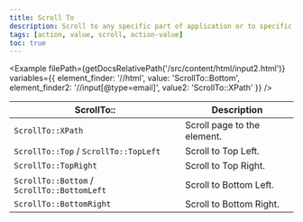 ```yaml
---
title: Scroll To
description: Scroll to any specific part of application or to specific element using below command
tags: [action, value, scroll, action-value]
toc: true
---
```



<Example
  filePath={getDocsRelativePath('/src/content/html/input2.html')}
  variables={{
    element_finder: '//html',
    value: 'ScrollTo::Bottom',
    element_finder2: '//input[@type=email]',
    value2: 'ScrollTo::XPath'
  }}
/>

<BsTable>

| **ScrollTo::**                              | **Description**             |
| ------------------------------------------- | --------------------------- |
| `ScrollTo::XPath`                           | Scroll page to the element. |
| `ScrollTo::Top` / `ScrollTo::TopLeft`       | Scroll to Top Left.         |
| `ScrollTo::TopRight`                        | Scroll to Top Right.        |
| `ScrollTo::Bottom` / `ScrollTo::BottomLeft` | Scroll to Bottom Left.      |
| `ScrollTo::BottomRight`                     | Scroll to Bottom Right.     |

</BsTable>
